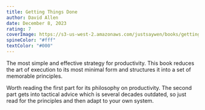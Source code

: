 ```yaml
---
title: Getting Things Done
author: David Allen
date: December 8, 2023
rating: 7
coverImage: https://s3-us-west-2.amazonaws.com/justsaywen/books/getting-things-done.jpg
spineColor: "#fff"
textColor: "#000"
---
```


The most simple and effective strategy for productivity. This book reduces the art of execution to its most minimal form and structures it into a set of memorable principles. 

Worth reading the first part for its philosophy on productivity. The second part gets into tactical advice which is several decades outdated, so just read for the principles and then adapt to your own system.